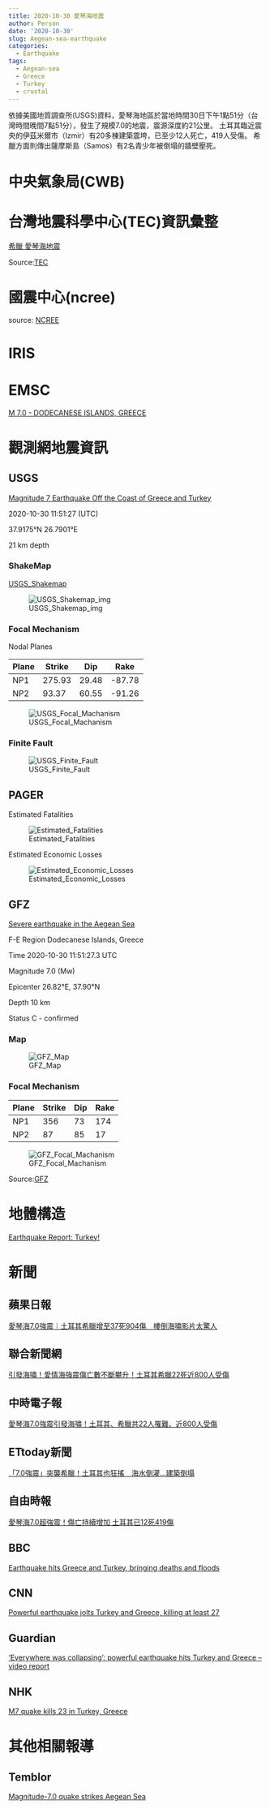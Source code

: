 ```yaml
---
title: 2020-10-30 愛琴海地震
author: Person
date: '2020-10-30'
slug: Aegean-sea-earthquake
categories:
  - Earthquake
tags:
  - Aegean-sea
  - Greece
  - Turkey
  - crustal
---
```


依據美國地質調查所(USGS)資料，愛琴海地區於當地時間30日下午1點51分（台灣時間晚間7點51分），發生了規模7.0的地震，震源深度約21公里。
土耳其臨近震央的伊茲米爾市（Izmir）有20多棟建築震垮，已至少12人死亡，419人受傷。
希臘方面則傳出薩摩斯島（Samos）有2名青少年被倒塌的牆壁壓死。

# 中央氣象局(CWB)

[]()


# 台灣地震科學中心(TEC)資訊彙整

[希臘 愛琴海地震](https://tec.earth.sinica.edu.tw/upload/news/EQfile/2020-10-30MW7.0.pdf)


Source:[TEC](http://tec.earth.sinica.edu.tw/new_web/index.php)


# 國震中心(ncree)

[]()

source: [NCREE](http://www.ncree.org/)

# IRIS

[]()


# EMSC

[M 7.0 - DODECANESE ISLANDS, GREECE](https://www.emsc-csem.org/Earthquake/earthquake.php?id=915787)


# 觀測網地震資訊

## USGS

[Magnitude 7 Earthquake Off the Coast of Greece and Turkey](https://www.usgs.gov/news/magnitude-7-earthquake-coast-greece-and-turkey)

2020-10-30 11:51:27 (UTC)

37.9175°N 26.7901°E

21 km depth

### ShakeMap

[USGS_Shakemap](https://earthquake.usgs.gov/earthquakes/eventpage/us7000c7y0/shakemap/intensity)

![USGS_Shakemap_img](images/20201030/us7000c7y0_intensity.jpg)

### Focal Mechanism

Nodal Planes

| Plane | Strike | Dip  | Rake |
| ----- | ------ | ---- | ---- |
| NP1   | 275.93 | 29.48  | -87.78  |
| NP2   | 93.37 | 60.55  | -91.26  |

![USGS_Focal_Machanism](images/20201030/us7000c7y0_moment-tensor.png)

### Finite Fault

![USGS_Finite_Fault](images/20201030/us7000c7y0_finite_fault.png)

## PAGER

Estimated Fatalities

![Estimated_Fatalities](images/20201030/us7000c7y0_alertfatal_small.png)

Estimated Economic Losses

![Estimated_Economic_Losses](images/20201030/us7000c7y0_alertecon_small.png)


## GFZ

[Severe earthquake in the Aegean Sea](https://www.gfz-potsdam.de/en/media-and-communication/news/details/article/severe-earthquake-in-the-aegean-sea/)

F-E Region Dodecanese Islands, Greece

Time 2020-10-30 11:51:27.3 UTC

Magnitude 7.0 (Mw)

Epicenter 26.82°E, 37.90°N

Depth 10 km

Status C - confirmed 

### Map

![GFZ_Map](images/20201030/gfz2020vimx.jpg)

### Focal Mechanism

| Plane | Strike | Dip  | Rake |
| ----- | ------ | ---- | ---- |
| NP1   | 356   |   73   |   174 |
| NP2   | 87   |   85   |   17 |

![GFZ_Focal_Machanism](images/20201030/gfz2020vimx_bb.png)

Source:[GFZ](http://geofon.gfz-potsdam.de/eqinfo/event.php?id=gfz2020vimx)

# 地體構造

[Earthquake Report: Turkey!](http://earthjay.com/?p=9644)


# 新聞

## 蘋果日報
[愛琴海7.0強震｜土耳其希臘增至37死904傷　樓倒海嘯影片太驚人](https://tw.appledaily.com/international/20201030/PAYSPVLGZJDAXJGNAJAYHWEGIY/)

## 聯合新聞網
[引發海嘯！愛情海強震傷亡數不斷攀升！土耳其希臘22死近800人受傷](https://udn.com/news/story/6809/4977728)

## 中時電子報
[愛琴海7.0強震引發海嘯！土耳其、希臘共22人罹難、近800人受傷](https://www.chinatimes.com/realtimenews/20201030005638-260408?chdtv)

## ETtoday新聞
[「7.0強震」突襲希臘！土耳其也狂搖　海水倒灌...建築倒塌](https://www.ettoday.net/news/20201030/1843515.htm)

## 自由時報
[愛琴海7.0超強震！傷亡持續增加 土耳其已12死419傷](https://news.ltn.com.tw/news/world/breakingnews/3337361)

## BBC
[Earthquake hits Greece and Turkey, bringing deaths and floods](https://www.bbc.com/news/world-europe-54749509)

## CNN
[Powerful earthquake jolts Turkey and Greece, killing at least 27](https://edition.cnn.com/2020/10/30/europe/earthquake-greece-turkey-aegean-intl/index.html)

## Guardian
['Everywhere was collapsing': powerful earthquake hits Turkey and Greece – video report](https://www.theguardian.com/world/video/2020/oct/30/everywhere-was-collapsing-powerful-earthquake-hits-turkey-and-greece-video-report)

## NHK
[M7 quake kills 23 in Turkey, Greece](https://www3.nhk.or.jp/nhkworld/en/news/20201031_05/)

# 其他相關報導

## Temblor
[Magnitude-7.0 quake strikes Aegean Sea](https://temblor.net/earthquake-insights/magnitude-7-0-quake-strikes-aegean-sea-12006/)

